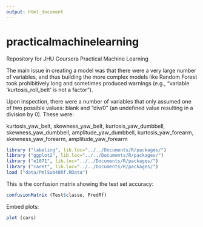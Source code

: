 ```yaml
---
output: html_document
---
```

# practicalmachinelearning
Repository for JHU Coursera Practical Machine Learning

The main issue in creating a model was that there were a very large number of variables, and thus building the more complex models like Random Forest took prohibitively long and sometimes produced warnings (e.g., "variable 'kurtosis_roll_belt' is not a factor").

Upon inspection, there were a number of variables that only assumed one of two possible values: blank and "div/0" (an undefined value resulting in a division by 0). These were:

kurtosis_yaw_belt, skewness_yaw_belt, kurtosis_yaw_dumbbell, skewness_yaw_dumbbell, amplitude_yaw_dumbbell, kurtosis_yaw_forearm, skewness_yaw_forearm, amplitude_yaw_forearm

```r
library ("labeling", lib.loc="../../Documents/R/packages/")
library ("ggplot2", lib.loc="../../Documents/R/packages/")
library ("e1071", lib.loc="../../Documents/R/packages/")
library ("caret", lib.loc="../../Documents/R/packages/")
load ("data/PmlSub48Rf.RData")
```

This is the confusion matrix showing the test set accuracy:

```r
confusionMatrix (Test$classe, PredRf)
```

Embed plots:

```r
plot (cars)
```
